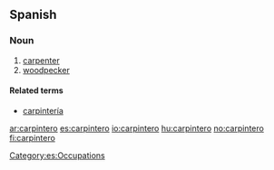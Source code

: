 ==Spanish==

===Noun===
{{es-noun-m}}

# [[carpenter]]
# [[woodpecker]]

====Related terms====
* [[carpintería]] {{f}}

[[Category:es:Occupations]]

[[ar:carpintero]]
[[es:carpintero]]
[[io:carpintero]]
[[hu:carpintero]]
[[no:carpintero]]
[[fi:carpintero]]